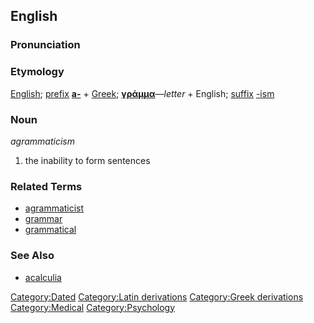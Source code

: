==English==

===Pronunciation===
{{pronstub}}

===Etymology===
[[English]]; [[prefix]] '''[[a-]]''' + [[Greek]]; '''[[γράμμα]]'''&mdash;''letter'' + English; [[suffix]] [[-ism]]

===Noun===
''agrammaticism''

# the inability to form sentences

===Related Terms===
* [[agrammaticist]]
* [[grammar]]
* [[grammatical]]

===See Also===
* [[acalculia]]

[[Category:Dated]]
[[Category:Latin derivations]]
[[Category:Greek derivations]]
[[Category:Medical]]
[[Category:Psychology]]